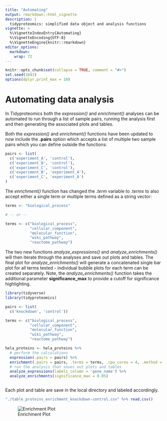 ```yaml
---
title: "Automating"
output: rmarkdown::html_vignette
description: |
  tidyproteomics: simplified data object and analysis functions
vignette: >
  %\VignetteIndexEntry{Automating}
  %\VignetteEncoding{UTF-8}
  %\VignetteEngine{knitr::rmarkdown}
editor_options: 
  markdown: 
    wrap: 72
---
```


```r
knitr::opts_chunk$set(collapse = TRUE, comment = "#>")
set.seed(1041)
options(dplyr.print_max = 10)
```

# Automating data analysis

In Tidyproteomics both the _expression()_ and _enrichment()_ analyses can be automated to 
run through a list of sample pairs, running the analysis first and then generating the 
associated plots and tables.

Both the _expression()_ and _enrichment()_ functions have been updated to now include
the __.pairs__ option which accepts a list of multiple two sample pairs which you 
can define outside the functions: 
```r
pairs <- list(
  c('experiment_A', 'control'),
  c('experiment_B', 'control'),
  c('experiment_C', 'control'),
  c('experiment_B', 'experiment_A'),
  c('experiment_C', 'experiment_A')
)
```

The _enrichment()_ function has changed the _.term_ variable to _.terms_ to also 
accept either a single term or multiple terms defined as a string vector: 
```r

terms <- "biological_process"

# -- or --  

terms <- c("biological_process",
           "cellular_component",
           "molecular_function",
           "wiki_pathway",
           "reactome_pathway")
```

The two new functions _analyze_expressions()_ and _analyze_enrichments()_ will then 
iterate through the analyses and save out plots and tables. The final plot for 
_analyze_enrichments()_ will generate a concatenated single bar plot for all terms
tested - individual bubble plots for each term can be created separately. Note,
the _analyze_enrichments()_ function takes the additional parameter __significance_max__ 
to provide a cutoff for significance highlighting. 
```r
library(tidyverse)
library(tidyproteomics)
```

```r
pairs <- list(
  c('knockdown', 'control'))

terms <- c("biological_process",
           "cellular_component",
           "molecular_function",
           "wiki_pathway",
           "reactome_pathway")

hela_proteins <- hela_proteins %>%
  # perform the calculations
  expression(.pairs = pairs) %>%
  enrichment(.pairs = pairs, .terms = terms, .cpu_cores = 4, .method = 'wilcoxon') %>%
  # run the analysis that saves out plots and tables
  analyze_expressions(labels_column = 'gene_name') %>%
  analyze_enrichments(significance_max = 0.05)



```

Each plot and table are save in the local directory and labeled accordingly.


```r
"./table_proteins_enrichment_knockdown-control.csv" %>% read.csv()
```

![Enrichment Plot](./proteins_enrichment_knockdown-control.png)

